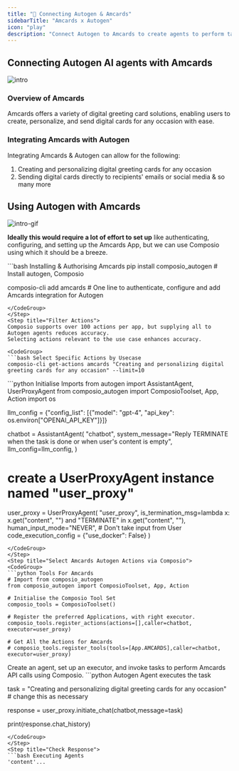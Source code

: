 ```yaml
---
title: "🚀 Connecting Autogen & Amcards"
sidebarTitle: "Amcards x Autogen"
icon: "play"
description: "Connect Autogen to Amcards to create agents to perform tasks using natural language"
---
```


## Connecting Autogen AI agents with Amcards
![intro](/media/intro.jpg)

### Overview of Amcards

Amcards offers a variety of digital greeting card solutions, enabling users to create, personalize, and send digital cards for any occasion with ease.

### Integrating Amcards with Autogen

Integrating Amcards & Autogen can allow for the following:

1. Creating and personalizing digital greeting cards for any occasion
2. Sending digital cards directly to recipients' emails or social media
& so many more

## Using Autogen with Amcards
![intro-gif](/media/intro.gif)
<Steps>
<Step title="Setting Up the Environment">

**Ideally this would require a lot of effort to set up** like authenticating, configuring, and setting up the Amcards App, but we can use Composio using which it should be a breeze.

<CodeGroup>
```bash Installing & Authorising Amcards
pip install composio_autogen # Install autogen, Composio 

composio-cli add amcards # One line to authenticate, configure and add Amcards integration for Autogen
```
</CodeGroup>
</Step>
<Step title="Filter Actions">
Composio supports over 100 actions per app, but supplying all to Autogen agents reduces accuracy.
Selecting actions relevant to the use case enhances accuracy.

<CodeGroup>
```bash Select Specific Actions by Usecase
composio-cli get-actions amcards "Creating and personalizing digital greeting cards for any occasion" --limit=10
```
</CodeGroup>

</Step>
<Step title="Import Base Packages">

<CodeGroup>
```python Initialise Imports
from autogen import AssistantAgent, UserProxyAgent
from composio_autogen import ComposioToolset, App, Action
import os

llm_config = {"config_list": [{"model": "gpt-4", "api_key": os.environ["OPENAI_API_KEY"]}]}

chatbot = AssistantAgent(
    "chatbot",
    system_message="Reply TERMINATE when the task is done or when user's content is empty",
    llm_config=llm_config,
)

# create a UserProxyAgent instance named "user_proxy"
user_proxy = UserProxyAgent(
    "user_proxy",
    is_termination_msg=lambda x: x.get("content", "") and "TERMINATE" in x.get("content", ""),
    human_input_mode="NEVER", # Don't take input from User
    code_execution_config = {"use_docker": False}
)
```
</CodeGroup>
</Step>
<Step title="Select Amcards Autogen Actions via Composio">
<CodeGroup>
```python Tools For Amcards
# Import from composio_autogen
from composio_autogen import ComposioToolset, App, Action

# Initialise the Composio Tool Set
composio_tools = ComposioToolset()

# Register the preferred Applications, with right executor. 
composio_tools.register_actions(actions=[],caller=chatbot, executor=user_proxy)

# Get All the Actions for Amcards
# composio_tools.register_tools(tools=[App.AMCARDS],caller=chatbot, executor=user_proxy) 
```
</CodeGroup>
</Step>
<Step title="Execute the Agent">
Create an agent, set up an executor, and invoke tasks to perform Amcards API calls using Composio. 
<CodeGroup>
```python Autogen Agent executes the task

task = "Creating and personalizing digital greeting cards for any occasion" # change this as necessary

response = user_proxy.initiate_chat(chatbot,message=task)

print(response.chat_history)
```
</CodeGroup>
</Step>
<Step title="Check Response">
```bash Executing Agents
'content'...
```
</Step>
</Steps>

